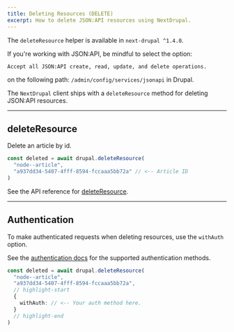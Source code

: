 ```yaml
---
title: Deleting Resources (DELETE)
excerpt: How to delete JSON:API resources using NextDrupal.
---
```


<Callout icon="⚠️">

The `deleteResource` helper is available in `next-drupal ^1.4.0`.

</Callout>

<Callout>

If you're working with JSON:API, be mindful to select the option:

`Accept all JSON:API create, read, update, and delete operations.`

on the following path: `/admin/config/services/jsonapi` in Drupal.

</Callout>

The `NextDrupal` client ships with a `deleteResource` method for deleting JSON:API resources.

---

## deleteResource

Delete an article by id.

```ts
const deleted = await drupal.deleteResource(
  "node--article",
  "a937dd34-5407-4fff-8594-fccaaa5bb72a" // <-- Article ID
)
```

See the API reference for [deleteResource](/docs/reference/deleteresource).

---

## Authentication

To make authenticated requests when deleting resources, use the `withAuth` option.

See the [authentication docs](/docs/authentication) for the supported authentication methods.

```ts
const deleted = await drupal.deleteResource(
  "node--article",
  "a937dd34-5407-4fff-8594-fccaaa5bb72a",
  // highlight-start
  {
    withAuth: // <-- Your auth method here.
  }
  // highlight-end
)
```
